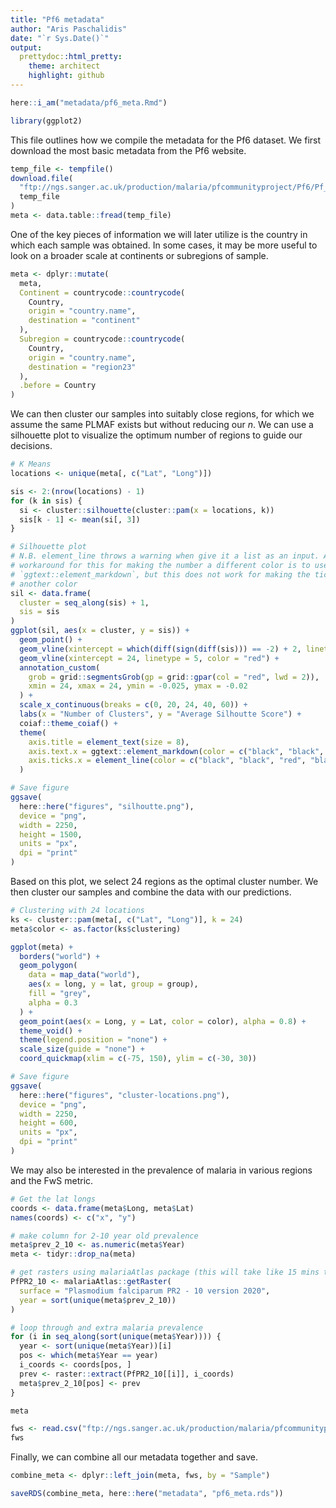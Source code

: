 ```yaml
---
title: "Pf6 metadata"
author: "Aris Paschalidis"
date: "`r Sys.Date()`"
output:
  prettydoc::html_pretty:
    theme: architect
    highlight: github
---
```


```r
here::i_am("metadata/pf6_meta.Rmd")

library(ggplot2)
```

This file outlines how we compile the metadata for the Pf6 dataset. We first
download the most basic metadata from the Pf6 website.

```r
temp_file <- tempfile()
download.file(
  "ftp://ngs.sanger.ac.uk/production/malaria/pfcommunityproject/Pf6/Pf_6_samples.txt",
  temp_file
)
meta <- data.table::fread(temp_file)
```

One of the key pieces of information we will later utilize is the country in
which each sample was obtained. In some cases, it may be more useful to look
on a broader scale at continents or subregions of sample.
```r
meta <- dplyr::mutate(
  meta,
  Continent = countrycode::countrycode(
    Country, 
    origin = "country.name",
    destination = "continent"
  ),
  Subregion = countrycode::countrycode(
    Country, 
    origin = "country.name",
    destination = "region23"
  ),
  .before = Country
)
```

We can then cluster our samples into suitably close regions, for which we assume
the same PLMAF exists but without reducing our $n$. We can use a silhouette plot
to visualize the optimum number of regions to guide our decisions.

```r
# K Means
locations <- unique(meta[, c("Lat", "Long")])

sis <- 2:(nrow(locations) - 1)
for (k in sis) {
  si <- cluster::silhouette(cluster::pam(x = locations, k))
  sis[k - 1] <- mean(si[, 3])
}

# Silhouette plot
# N.B. element_line throws a warning when give it a list as an input. A
# workaround for this for making the number a different color is to use
# `ggtext::element_markdown`, but this does not work for making the tick mark
# another color
sil <- data.frame(
  cluster = seq_along(sis) + 1,
  sis = sis
)
ggplot(sil, aes(x = cluster, y = sis)) +
  geom_point() +
  geom_vline(xintercept = which(diff(sign(diff(sis))) == -2) + 2, linetype = 5) +
  geom_vline(xintercept = 24, linetype = 5, color = "red") +
  annotation_custom(
    grob = grid::segmentsGrob(gp = grid::gpar(col = "red", lwd = 2)),
    xmin = 24, xmax = 24, ymin = -0.025, ymax = -0.02
  ) +
  scale_x_continuous(breaks = c(0, 20, 24, 40, 60)) +
  labs(x = "Number of Clusters", y = "Average Silhoutte Score") +
  coiaf::theme_coiaf() +
  theme(
    axis.title = element_text(size = 8),
    axis.text.x = ggtext::element_markdown(color = c("black", "black", "red", "black", "black")),
    axis.ticks.x = element_line(color = c("black", "black", "red", "black", "black"))
  )

# Save figure
ggsave(
  here::here("figures", "silhoutte.png"),
  device = "png", 
  width = 2250, 
  height = 1500,
  units = "px", 
  dpi = "print"
)
```

Based on this plot, we select 24 regions as the optimal cluster number. We then
cluster our samples and combine the data with our predictions.

```r
# Clustering with 24 locations
ks <- cluster::pam(meta[, c("Lat", "Long")], k = 24)
meta$color <- as.factor(ks$clustering)
```

```r
ggplot(meta) +
  borders("world") +
  geom_polygon(
    data = map_data("world"),
    aes(x = long, y = lat, group = group),
    fill = "grey",
    alpha = 0.3
  ) +
  geom_point(aes(x = Long, y = Lat, color = color), alpha = 0.8) +
  theme_void() +
  theme(legend.position = "none") +
  scale_size(guide = "none") +
  coord_quickmap(xlim = c(-75, 150), ylim = c(-30, 30))

# Save figure
ggsave(
  here::here("figures", "cluster-locations.png"),
  device = "png", 
  width = 2250, 
  height = 600,
  units = "px", 
  dpi = "print"
)
```

We may also be interested in the prevalence of malaria in various regions and
the FwS metric.

```r
# Get the lat longs
coords <- data.frame(meta$Long, meta$Lat)
names(coords) <- c("x", "y")

# make column for 2-10 year old prevalence
meta$prev_2_10 <- as.numeric(meta$Year)
meta <- tidyr::drop_na(meta)

# get rasters using malariaAtlas package (this will take like 15 mins to download)
PfPR2_10 <- malariaAtlas::getRaster(
  surface = "Plasmodium falciparum PR2 - 10 version 2020", 
  year = sort(unique(meta$prev_2_10))
)

# loop through and extra malaria prevalence
for (i in seq_along(sort(unique(meta$Year)))) {
  year <- sort(unique(meta$Year))[i]
  pos <- which(meta$Year == year)
  i_coords <- coords[pos, ]
  prev <- raster::extract(PfPR2_10[[i]], i_coords)
  meta$prev_2_10[pos] <- prev
}

meta
```

```r
fws <- read.csv("ftp://ngs.sanger.ac.uk/production/malaria/pfcommunityproject/Pf6/Pf_6_fws.txt", sep = "\t")
fws
```

Finally, we can combine all our metadata together and save.

```r
combine_meta <- dplyr::left_join(meta, fws, by = "Sample")

saveRDS(combine_meta, here::here("metadata", "pf6_meta.rds"))
```
